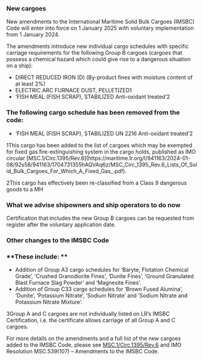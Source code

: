 ### **New cargoes**

<div className='news-paragraph'>
New amendments to the International Maritime Solid Bulk Cargoes (IMSBC) Code will enter into force on 1 January 2025 with voluntary implementation from 1 January 2024.

The amendments introduce new individual cargo schedules with specific carriage requirements for the following Group B cargoes (cargoes that possess a chemical hazard which could give rise to a dangerous situation on a ship):
</div>

- DIRECT REDUCED IRON (D) (By-product fines with moisture content of at least 2%)
- ELECTRIC ARC FURNACE DUST, PELLETIZED<span className='news-super'>1</span>
- ‘FISH MEAL (FISH SCRAP), STABILIZED Anti-oxidant treated’<span className='news-super'>2</span>

### **The following cargo schedule has been removed from the code:**

- ‘FISH MEAL (FISH SCRAP), STABILIZED UN 2216 Anti-oxidant treated’<span className='news-super'>2</span>

<div className='news-paragraph'>
<span className='news-super'>1</span>This cargo has been added to the list of cargoes which may be exempted for fixed gas fire-extinguishing system in the cargo holds, published as IMO circular [MSC.1/Circ.1395/Rev.6](https://maritime.lr.org/l/941163/2024-01-08/92s58/941163/1704731355hAQVAq6z/MSC_Circ_1395_Rev.6_Lists_Of_Solid_Bulk_Cargoes_For_Which_A_Fixed_Gas_.pdf).

<span className='news-super'>2</span>This cargo has effectively been re-classified from a Class 9 dangerous goods to a MH
</div>

### **What we advise shipowners and ship operators to do now**

Certification that includes the new Group B cargoes can be requested from register after the voluntary application date.

### **Other changes to the IMSBC Code**

### **These include: **

- Addition of Group A3 cargo schedules for ‘Baryte, Flotation Chemical Grade’, ‘Crushed Granodiorite Fines’, ‘Dunite Fines’, ‘Ground Granulated Blast Furnace Slag Powder’ and ‘Magnesite Fines’.
- Addition of Group C3<span className='news-super'>3</span> cargo schedules for ‘Brown Fused Alumina’, ‘Dunite’, ‘Potassium Nitrate’, ‘Sodium Nitrate’ and ‘Sodium Nitrate and Potassium Nitrate Mixture’.

<div className='news-paragraph'>
<span className='news-super'>3</span>Group A and C cargoes are not individually listed on LR’s IMSBC Certification, i.e. the certificate allows carriage of all Group A and C cargoes. 

For more details on the amendments and a full list of the new cargoes added to the IMSBC Code, please see [MSC.1/Circ.1395/Rev.6](https://maritime.lr.org/l/941163/2024-01-08/92s58/941163/1704731355hAQVAq6z/MSC_Circ_1395_Rev.6_Lists_Of_Solid_Bulk_Cargoes_For_Which_A_Fixed_Gas_.pdf) and IMO Resolution MSC.539(107) – Amendments to the IMSBC Code.
</div>

